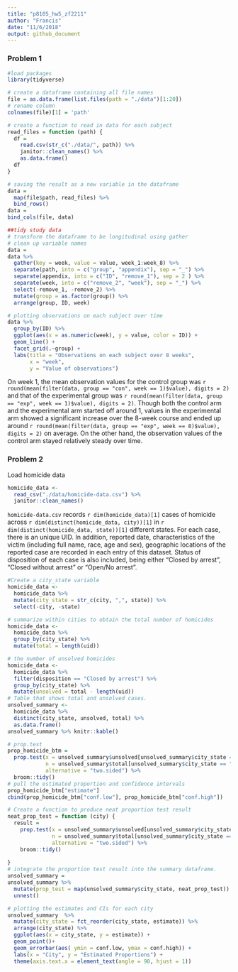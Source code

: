 ```yaml
---
title: "p8105_hw5_zf2211"
author: "Francis"
date: "11/6/2018"
output: github_document
---
```

### Problem 1
```r
#load packages
library(tidyverse)
```

```r
# create a dataframe containing all file names
file = as.data.frame(list.files(path = "./data")[1:20]) 
# rename column
colnames(file)[1] = 'path' 

```

```r
# create a function to read in data for each subject 
read_files = function (path) {
  df = 
    read.csv(str_c("./data/", path)) %>% 
    janitor::clean_names() %>% 
    as.data.frame()
  df
}
```

```r
# saving the result as a new variable in the dataframe
data = 
  map(file$path, read_files) %>% 
  bind_rows()
data =
bind_cols(file, data)
```

```r
##tidy study data
# transform the dataframe to be longitudinal using gather
# clean up variable names
data = 
data %>% 
  gather(key = week, value = value, week_1:week_8) %>% 
  separate(path, into = c("group", "appendix"), sep = "_") %>% 
  separate(appendix, into = c("ID", "remove_1"), sep = 2 ) %>% 
  separate(week, into = c("remove_2", "week"), sep = "_") %>% 
  select(-remove_1, -remove_2) %>% 
  mutate(group = as.factor(group)) %>% 
  arrange(group, ID, week)
```

```r
# plotting observations on each subject over time
data %>% 
  group_by(ID) %>% 
  ggplot(aes(x = as.numeric(week), y = value, color = ID)) +
  geom_line() +
  facet_grid(.~group) +
  labs(title = "Observations on each subject over 8 weeks", 
       x = "week",
       y = "Value of observations")
```

On week 1, the mean observation values for the control group was `r round(mean(filter(data, group == "con", week == 1)$value), digits = 2)` and that of the experimental group was `r round(mean(filter(data, group == "exp", week == 1)$value), digits = 2)`. Though both the control arm and the experimental arm started off around 1, values in the experimental arm showed a significant increase over the 8-week course and ended up around `r round(mean(filter(data, group == "exp", week == 8)$value), digits = 2)` on average. On the other hand, the observation values of the control arm stayed relatively steady over time. 


### Problem 2

Load homicide data
```r
homicide_data <- 
  read_csv("./data/homicide-data.csv") %>% 
  janitor::clean_names()
```

`homicide-data.csv` records `r dim(homicide_data)[1]` cases of homicide across `r dim(distinct(homicide_data, city))[1]` in `r dim(distinct(homicide_data, state))[1]` different states. For each case, there is an unique UID. In addition, reported date, characteristics of the victim (including full name, race, age and sex), geographic locations of the reported case are recorded in each entry of this dataset. Status of disposition of each case is also included, being either "Closed by arrest", "Closed without arrest" or "Open/No arrest". 

```r
#Create a city_state variable
homicide_data <- 
  homicide_data %>% 
  mutate(city_state = str_c(city, ",", state)) %>% 
  select(-city, -state)
```

```r
# summarize within cities to obtain the total number of homicides
homicide_data <- 
  homicide_data %>% 
  group_by(city_state) %>% 
  mutate(total = length(uid)) 

# the number of unsolved homicides
homicide_data <- 
  homicide_data %>% 
  filter(disposition == "Closed by arrest") %>% 
  group_by(city_state) %>% 
  mutate(unsolved = total - length(uid)) 
# Table that shows total and unsolved cases.
unsolved_summary <- 
  homicide_data %>% 
  distinct(city_state, unsolved, total) %>% 
  as.data.frame()
unsolved_summary %>% knitr::kable()
```

```r
# prop.test
prop_homicide_btm = 
  prop.test(x = unsolved_summary$unsolved[unsolved_summary$city_state =="Baltimore,MD"], 
            n = unsolved_summary$total[unsolved_summary$city_state == "Baltimore,MD"],
            alternative = "two.sided") %>% 
  broom::tidy()
# pull the estimated proportion and confidence intervals 
prop_homicide_btm["estimate"]
cbind(prop_homicide_btm["conf.low"], prop_homicide_btm["conf.high"])
```

```r
# Create a function to produce neat proportion test result
neat_prop_test = function (city) {
  result = 
    prop.test(x = unsolved_summary$unsolved[unsolved_summary$city_state == city],
              n = unsolved_summary$total[unsolved_summary$city_state == city], 
              alternative = "two.sided") %>% 
    broom::tidy()
  
}
# integrate the proportion test result into the summary dataframe.
unsolved_summary = 
unsolved_summary %>% 
  mutate(prop_test = map(unsolved_summary$city_state, neat_prop_test)) %>% 
  unnest()
```

```r
# plotting the estimates and CIs for each city
unsolved_summary  %>% 
  mutate(city_state = fct_reorder(city_state, estimate)) %>% 
  arrange(city_state) %>% 
  ggplot(aes(x = city_state, y = estimate)) +
  geom_point()+
  geom_errorbar(aes( ymin = conf.low, ymax = conf.high)) +
  labs(x = "City", y = "Estimated Proportions") +
  theme(axis.text.x = element_text(angle = 90, hjust = 1)) 
```

